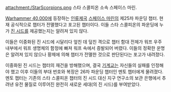 {{{+1 '''Star Scorpions''' }}}

attachment:/StarScorpions.png
스타 스콜피온 소속 스페이스 마린.

[[Warhammer 40,000]]에 등장하는 [[인류제국]] [[스페이스 마린]]의 제25차 파운딩 챕터. 현재 공식적으로 챕터가 전멸했다고 포고된 챕터이다. 이들 스타 스콜피온의 파운딩에 누가 [[진 시드]]를 제공했는지는 알려져 있지 않다.

이들은 이중화된 진 시드에 시달리다 엎친 데 덮친 격으로 챕터 함대 전체가 워프 우주 내부에서 워프 생명체의 함정에 빠져 워프 속에서 증발되어 버렸다. 이들의 정확한 운명은 알려져 있지 않으나 황제에 의해 챕터가 전멸한 것으로 판단된다는 포고가 내려졌다. 

이중화된 진 시드는 챕터의 재건을 방해했으며, 결국 [[기계교]]는 자신들의 실패를 인정해야 했고 이후 이들의 부대 번호와 복장은 26차 파운딩 챕터인 멘토 챕터에게 물려졌다. 멘토 챕터는 기존의 스타 스콜피온 챕터의 진 시드 대신 지구 연구소의 보관 은행에서 추려낸 유전 물질로 이루어진 완전히 새로운 세대(의 진 시드)를 부여받았다.
